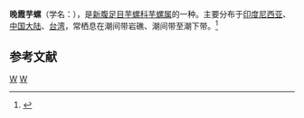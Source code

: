 {{Speciesbox 
| taxon = Conus lividus
| authority = Hwass, 1792
| image = Lividoconus_lividus_01.JPG
}}
'''晚霞芋螺'''（学名：''{{lang|la|Conus lividus}}''），是[[新腹足目|新腹足目]][[芋螺科|芋螺科]][[芋螺属|芋螺属]]的一种。主要分布于[[印度尼西亚|印度尼西亚]]、[[中国大陆|中国大陆]]、[[台湾|台湾]]，常栖息在潮间带岩礁、潮间带至潮下带。<ref>{{cite web|url=http://shell.sinica.edu.tw/chinese/shellbase_detail.php?science_no=1572|title=国际贝库：晚霞芋螺|publisher=台湾贝类资料库|accessdate=2009-08-11|archive-date=2016-03-04|archive-url=https://web.archive.org/web/20160304102454/http://shell.sinica.edu.tw/chinese/shellbase_detail.php?science_no=1572|dead-url=no}}</ref>

== 参考文献 ==
{{reflist}}
{{Taxonbar|from=Q2321358}}

[[Category:芋螺属|W]]
[[Category:1792年描述的动物|W]]
{{animal-stub}}